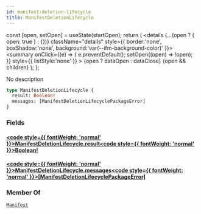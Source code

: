 ```yaml
---
id: manifest-deletion-lifecycle
title: ManifestDeletionLifecycle
---
```









  const [open, setOpen] = useState(startOpen);
  return (
    <details {...(open ? { open: true } : {})} className="details" style={{ border:'none', boxShadow:'none', background:'var(--ifm-background-color)' }}>
      <summary
        onClick={(e) => {
          e.preventDefault();
          setOpen((open) => !open);
        }}
        style={{ listStyle:'none' }}
      >
      {open ? dataOpen : dataClose}
      </summary>
      {open && children}
    </details>
  );
};








No description


```graphql
type ManifestDeletionLifecycle {
  result: Boolean!
  messages: [ManifestDeletionLifecyclePackageError]
}
```




### Fields

#### [<code style={{ fontWeight: 'normal' }}>ManifestDeletionLifecycle.<b>result</b></code>](#)<Bullet />[<code style={{ fontWeight: 'normal' }}><b>Boolean!</b></code>](/swapi/types/scalars/boolean.mdx) <Badge class="badge badge--secondary badge--non_null" text="non-null"/> <Badge class="badge badge--secondary " text="scalar"/> 



#### [<code style={{ fontWeight: 'normal' }}>ManifestDeletionLifecycle.<b>messages</b></code>](#)<Bullet />[<code style={{ fontWeight: 'normal' }}><b>[ManifestDeletionLifecyclePackageError]</b></code>](/swapi/types/objects/manifest-deletion-lifecycle-package-error.mdx) <Badge class="badge badge--secondary " text="list"/> <Badge class="badge badge--secondary " text="object"/> 







### Member Of

[`Manifest`](/swapi/types/objects/manifest.mdx)  <Badge class="badge badge--secondary badge--relation" text="object"/>